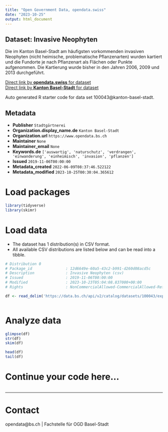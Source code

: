 ```yaml
---
title: "Open Government Data, opendata.swiss"
date: "2023-10-25"
output: html_document
---
```


## Dataset: Invasive Neophyten

Die im Kanton Basel-Stadt am häufigsten vorkommenden invasiven Neophyten (nicht heimische, problematische Pflanzenarten) wurden kartiert und die Fundorte je nach Pflanzenart als Flächen oder Punkte aufgenommen. Die Kartierung wurde bisher in den Jahren 2006, 2009 und 2013 durchgeführt.

[Direct link by **opendata.swiss** for dataset](https://opendata.swiss/de/dataset/invasive-neophyten)<br>
[Direct link by **Kanton Basel-Stadt** for dataset](https://data.bs.ch/explore/dataset/100043/)

Auto generated R starter code for data set 100043@kanton-basel-stadt.

## Metadata

- **Publisher** `Stadtgärtnerei`
- **Organization.display_name.de** `Kanton Basel-Stadt`
- **Organization.url** `https://www.opendata.bs.ch`
- **Maintainer** `None`
- **Maintainer_email** `None`
- **Keywords.de** `['auswartig', 'naturschutz', 'verdrangen', 'einwanderung', 'einheimisch', 'invasion', 'pflanzen']`
- **Issued** `2019-11-06T00:00:00`
- **Metadata_created** `2022-06-09T08:37:46.522122`
- **Metadata_modified** `2023-10-25T00:30:04.365612`


# Load packages

```r

library(tidyverse)
library(skimr)

```

# Load data

-   The dataset has 1 distribution(s) in CSV format.
-   All available CSV distributions are listed below and can be read into a tibble.

```r

# Distribution 0
# Package_id               : 12d6649e-60a5-43c2-b991-d260d08acd5c
# Description              : Invasive Neophyten (csv)
# Issued                   : 2019-11-06T00:00:00
# Modified                 : 2023-10-23T05:04:08.837000+00:00
# Rights                   : NonCommercialAllowed-CommercialAllowed-ReferenceRequired

df <- read_delim('https://data.bs.ch/api/v2/catalog/datasets/100043/exports/csv')



```

# Analyze data

```r

glimpse(df)
str(df)
skim(df)

head(df)
tail(df)

```

# Continue your code here...

```r

```

------------------------------------------------------------------------

# Contact

opendata@bs.ch | Fachstelle für OGD Basel-Stadt
